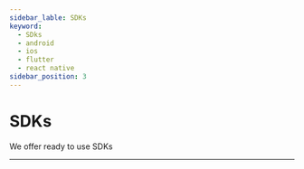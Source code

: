 ```yaml
---
sidebar_lable: SDKs
keyword:
  - SDks
  - android
  - ios
  - flutter
  - react native
sidebar_position: 3
---
```


# SDKs

We offer ready to use SDKs

---


<main>
	<BoxItem
		title="IOS"
		src={Ios}
		link="https://github.com/akurateco/akurateco-ios-sdk"
	/>
	<BoxItem
		title="Android"
		src={Android}
		link="https://github.com/akurateco/akurateco-android-sdk"
	/>
</main>
